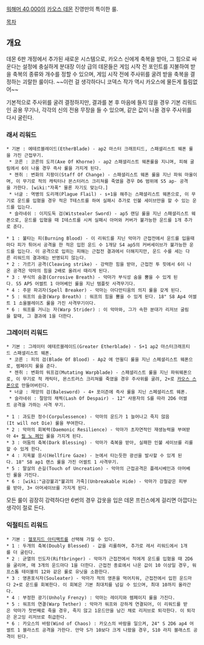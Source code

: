 [[워해머 40,000]]의 [[카오스 데몬]] 진영만의 특이한 룰.

[[목차]]

== 개요 ==
데몬 6판 개정에서 추가된 새로운 시스템으로, 카오스 신에게 축복을 받아, 그 힘으로 싸운다는 설정에 충실하게 분대장 이상 급의 데몬들은 게임 시작 전 포인트를 지불하여 받을 축복의 종류와 개수를 정할 수 있으며, 게임 시작 전에 주사위를 굴려 받을 축복을 결정하는 괴랄한 룰이다. ~~이런 걸 생각하다니 코덱스 작가 역시 카오스에 물든게 틀림없어~~

기본적으로 주사위를 굴려 결정하지만, 결과를 본 후 마음에 들지 않을 경우 기본 리워드인 공용 무기나, 각각의 신의 전용 무장을 들 수 있으며, 같은 값이 나올 경우 주사위를 다시 굴린다.

=== 래서 리워드 ===

 * 기본 : 에테르블레이드(EtherBlade) - ap2 마스터 크래프티드, 스패셜리스트 웨폰 룰을 가진 근접무기.
  * 코른 : 코른의 도끼(Axe Of Khorne) - ap2 스패셜리스트 웨폰룰을 지니며, 피해 굴림에서 6이 나올 경우 즉사 룰을 가지게 된다. 
  * 젠취 : 변화의 지팡이(Staff Of Change) - 스패셜리스트 웨폰 룰을 지닌 파워 마울이며, 이 무기로 적의 캐릭터나 몬스터러스 크리쳐를 죽였을 경우 D6 범위에 S5 ap- 공격을 가한다. [wiki:"자폭" 물론 자기도 맞는다.] 
  * 너글 : 역병의 도리깨(Plague Flail) - s+1을 해주는 스패셜리스트 웨폰으로, 이 무기로 운드를 입혔을 경우 적은 T테스트를 하여 실패시 추가로 인불 세이브만을 할 수 있는 운드를 입는다. 
  * 슬라네쉬 : 이지도둑 검(Witstealer Sword) - ap5 랜딩 룰을 지닌 스패셜리스트 웨폰으로, 운드를 입혔을 때 I테스트를 시켜 실패시 아머와 커버가 불가능한 운드를 1개 추가로 준다.

 * 1 : 불타는 피(Burning Blood) - 이 리워드를 지닌 악마가 근접전에서 운드를 입을때마다 피가 튀어서 공격을 한 적은 입힌 운드 수 1개당 S4 ap5의 커버세이브가 불가능한 운드를 입는다. 이 공격으로 입히는 피해는 근접전 결과에서 더해지지만, 운드 수를 세는 다른 리워드의 결과에는 반영되지 않는다.
 * 2 : 가르기 공격(Cleaving strike) - 강력한 힘을 받아, 근접전 투 힛에서 6이 나온 공격은 악마의 힘을 2배로 올려서 때리게 된다.
 * 3 : 부식의 숨결(Corrosive Breath) - 악마가 부식성 숨을 뿜을 수 있게 된다. S5 AP5 어썰트 1 아머베인 룰을 지닌 템플릿 사격무기다.
 * 4 : 주문 파괴자(Spell Breaker) - 악마는 아다만티움의 의지 룰을 갖게 된다.
 * 5 : 워프의 숨결(Warp Breath) : 워프의 힘을 뿜을 수 있게 된다. 18" S8 Ap4 어썰트 1 소울블레이즈 룰을 가진 사격무기이다.
 * 6 : 워프를 거니는 자(Warp Strider) : 이 악마와, 그가 속한 분대가 리저브 굴림을 할때, 그 결과에 1을 더한다.

=== 그레이터 리워드 ===

 * 기본 : 그레이터 에테르블레이드(Greater Etherblade) - S+1 ap2 마스터크래프티드 스패셜리스트 웨폰. 
  * 코른 : 피의 검(Blade Of Blood) - Ap2 에 언윌디 룰을 지닌 스페셜리스트 웨폰으로, 렘페이지 룰을 준다. 
  * 젠취 : 변화의 워프검(Mutating Warpblade) - 스패셜리스트 룰을 지닌 파워웨폰으로, 이 무기로 적 캐릭터, 몬스트러스 크리쳐를 죽였을 경우 주사위를 굴려, 2+로 [[카오스 스폰]]으로 만들어버린다. 
  * 너글 : 재앙의 검(Balesword) - 4+ 포이즌에 즉사 룰을 지닌 스페셜리스트 웨폰. 
  * 슬라네쉬 : 절망의 채찍(Lash Of Despair) - 12" 사용자의 S를 따라 2D6 어썰트 공격을 가하는 사격 무기.

 * 1 : 과도한 정수(Corpulessence) - 악마의 운드가 1 늘어나고 죽지 않음(It will not Die) 룰을 부여한다.
 * 2 : 악마의 회복력(Daemonic Resilience) - 악마가 초자연적인 재생능력을 부여받아 4+ [[필 노 페인]] 룰을 가지게 된다.
 * 3 : 어둠의 축복(Dark Blessing) - 악마가 축복을 받아, 실패한 인불 세이브를 리롤할 수 있게 한다.
 * 4 : 지옥불 응시(Hellfire Gaze) - 눈에서 타는듯한 광선을 발사할 수 있게 된다. 18" S8 ap1 랜스 룰을 가진 어썰트 1 사격무기.
 * 5 : 말살의 손길(Touch of Uncreation) - 악마의 근접공격은 플레시베인과 아머베인 룰을 가진다.
 * 6 : [wiki:"금강불괴"불괴의 가죽](Unbreakable Hide) - 악마가 강철같은 피부를 받아, 3+ 아머세이브를 가지게 된다.
모든 룰이 굉장히 강력하다만 6번의 경우 갑옷을 입은 데몬 프린스에게 걸리면 아깝다는 생각이 절로 든다.

=== 익절티드 리워드 ===

 * 기본 : [[헬포지드 아티팩트]]를 선택해 가질 수 있다.
 * 1 : 두개의 축복(Doubly Blessed) - 값을 리롤하며, 추가로 레서 리워드에서 1개를 더 굴린다.
 * 2 : 균열의 인도자(Riftbringer) - 악마가 근접전에서 적에게 운드를 입혔을 때 2D6을 굴리며, 매 3개의 운드마다 1을 더한다. 근접전 종료에서 나온 값이 10 이상일 경우, 워프스톰 테이블의 12와 같은 룰로 유닛을 소환한다.
 * 3 : 영혼포식자(Souleater) - 악마가 적의 영혼을 먹어치워, 근접전에서 입힌 운드마다 2+로 운드를 회복한다. 이 회복은 기본 최대치를 넘길 수 있으며, 최대 10까지 올라간다.
 * 4 : 부정한 광기(Unholy Frenzy) : 악마는 레이지와 렘페이지 룰을 가진다.
 * 5 : 워프의 연결(Warp Tether) : 악마가 워프와 강하게 연결되어, 이 리워드를 받은 악마가 첫번째로 죽을 경우, 죽지 않고 1운드만을 남긴 채로 리저브로 퇴각한다. 이 퇴각은 온고잉 리저브로 취급한다.
 * 6 : 카오스의 바람(Wind of Chaos) : 카오스의 바람을 일으켜, 24" S 2D6 ap4 어썰트 1 블라스트 공격을 가한다. 만약 S가 10보다 크게 나왔을 경우, S10 라지 블래스트 공격이 된다.
